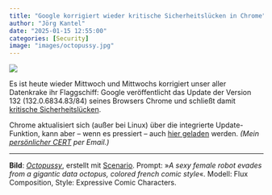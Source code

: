```yaml
---
title: "Google korrigiert wieder kritische Sicherheitslücken in Chrome"
author: "Jörg Kantel"
date: "2025-01-15 12:55:00"
categories: [Security]
image: "images/octopussy.jpg"
---
```


[![](images/octopussy-b.jpg)](https://www.flickr.com/photos/schockwellenreiter/54253118742/)

Es ist heute wieder Mittwoch und Mittwochs korrigiert unser aller Datenkrake ihr Flaggschiff: Google veröffentlicht das Update der Version 132 (132.0.6834.83/84) seines Browsers Chrome und schließt  damit [kritische Sicherheitslücken](https://chromereleases.googleblog.com/2025/01/stable-channel-update-for-desktop_14.html).

Chrome aktualisiert sich (außer bei Linux) über die integrierte Update-Funktion, kann aber -- wenn es pressiert -- auch [hier geladen](https://www.google.com/intl/de/chrome/browser/) werden. *(Mein [persönlicher CERT](https://wwwuser.gwdguser.de/~mreiman1/) per Email.)*

---

**Bild**: *[Octopussy](https://www.flickr.com/photos/schockwellenreiter/54253118742/)*, erstellt mit [Scenario](http://cognitiones.kantel-chaos-team.de/technikgeschichte/rechnerundnetze/scenario.html). Prompt: »*A sexy female robot evades from a gigantic data octopus, colored french comic style*«. Modell: Flux Composition, Style: Expressive Comic Characters.